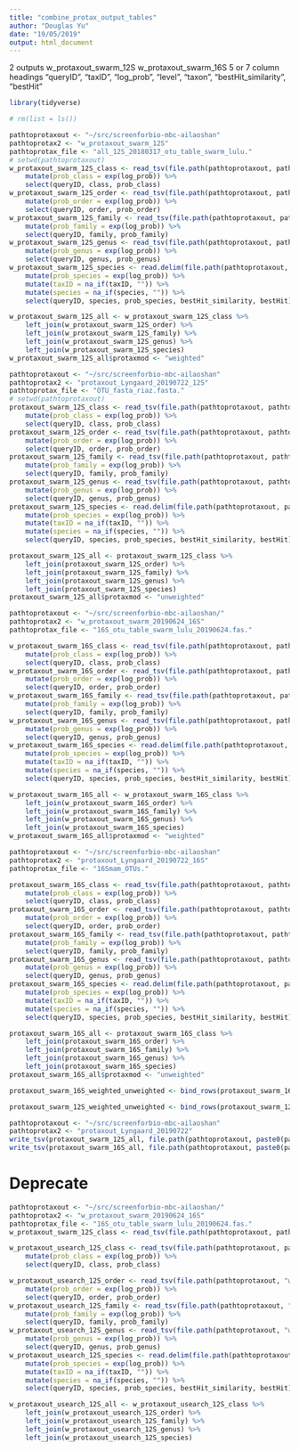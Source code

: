```yaml
---
title: "combine_protax_output_tables"
author: "Douglas Yu"
date: "19/05/2019"
output: html_document
---
```


2 outputs
    w_protaxout_swarm_12S
    w_protaxout_swarm_16S
5 or 7 column headings
"queryID", "taxID", "log_prob", "level", "taxon", "bestHit_similarity", "bestHit"

```r
library(tidyverse)
```

```r
# rm(list = ls())
```

```r
pathtoprotaxout <- "~/src/screenforbio-mbc-ailaoshan"
pathtoprotax2 <- "w_protaxout_swarm_12S"
pathtoprotax_file <- "all_12S_20180317_otu_table_swarm_lulu."
# setwd(pathtoprotaxout)
w_protaxout_swarm_12S_class <- read_tsv(file.path(pathtoprotaxout, pathtoprotax2, paste0(pathtoprotax_file, "w_class_probs")), col_names = c("queryID", "taxID", "log_prob", "level", "class")) %>% 
    mutate(prob_class = exp(log_prob)) %>% 
    select(queryID, class, prob_class)
w_protaxout_swarm_12S_order <- read_tsv(file.path(pathtoprotaxout, pathtoprotax2, paste0(pathtoprotax_file, "w_order_probs")), col_names = c("queryID", "taxID", "log_prob", "level", "order")) %>% 
    mutate(prob_order = exp(log_prob)) %>% 
    select(queryID, order, prob_order)
w_protaxout_swarm_12S_family <- read_tsv(file.path(pathtoprotaxout, pathtoprotax2, paste0(pathtoprotax_file, "w_family_probs")), col_names = c("queryID", "taxID", "log_prob", "level", "family")) %>% 
    mutate(prob_family = exp(log_prob)) %>% 
    select(queryID, family, prob_family)
w_protaxout_swarm_12S_genus <- read_tsv(file.path(pathtoprotaxout, pathtoprotax2, paste0(pathtoprotax_file, "w_genus_probs")), col_names = c("queryID", "taxID", "log_prob", "level", "genus")) %>% 
    mutate(prob_genus = exp(log_prob)) %>% 
    select(queryID, genus, prob_genus)
w_protaxout_swarm_12S_species <- read.delim(file.path(pathtoprotaxout, pathtoprotax2, paste0(pathtoprotax_file, "w_species_probs_sim")), stringsAsFactors = FALSE, sep = " ", col.names = c("queryID", "taxID", "log_prob", "level", "species", "bestHit_similarity", "bestHit")) %>% 
    mutate(prob_species = exp(log_prob)) %>% 
    mutate(taxID = na_if(taxID, "")) %>% 
    mutate(species = na_if(species, "")) %>% 
    select(queryID, species, prob_species, bestHit_similarity, bestHit)

w_protaxout_swarm_12S_all <- w_protaxout_swarm_12S_class %>% 
    left_join(w_protaxout_swarm_12S_order) %>% 
    left_join(w_protaxout_swarm_12S_family) %>% 
    left_join(w_protaxout_swarm_12S_genus) %>% 
    left_join(w_protaxout_swarm_12S_species) 
w_protaxout_swarm_12S_all$protaxmod <- "weighted"

```

```r
pathtoprotaxout <- "~/src/screenforbio-mbc-ailaoshan"
pathtoprotax2 <- "protaxout_Lyngaard_20190722_12S"
pathtoprotax_file <- "OTU_fasta_riaz.fasta."
# setwd(pathtoprotaxout)
protaxout_swarm_12S_class <- read_tsv(file.path(pathtoprotaxout, pathtoprotax2, paste0(pathtoprotax_file, "class_probs")), col_names = c("queryID", "taxID", "log_prob", "level", "class")) %>% 
    mutate(prob_class = exp(log_prob)) %>% 
    select(queryID, class, prob_class)
protaxout_swarm_12S_order <- read_tsv(file.path(pathtoprotaxout, pathtoprotax2, paste0(pathtoprotax_file, "order_probs")), col_names = c("queryID", "taxID", "log_prob", "level", "order")) %>% 
    mutate(prob_order = exp(log_prob)) %>% 
    select(queryID, order, prob_order)
protaxout_swarm_12S_family <- read_tsv(file.path(pathtoprotaxout, pathtoprotax2, paste0(pathtoprotax_file, "family_probs")), col_names = c("queryID", "taxID", "log_prob", "level", "family")) %>% 
    mutate(prob_family = exp(log_prob)) %>% 
    select(queryID, family, prob_family)
protaxout_swarm_12S_genus <- read_tsv(file.path(pathtoprotaxout, pathtoprotax2, paste0(pathtoprotax_file, "genus_probs")), col_names = c("queryID", "taxID", "log_prob", "level", "genus")) %>% 
    mutate(prob_genus = exp(log_prob)) %>% 
    select(queryID, genus, prob_genus)
protaxout_swarm_12S_species <- read.delim(file.path(pathtoprotaxout, pathtoprotax2, paste0(pathtoprotax_file, "species_probs_sim")), stringsAsFactors = FALSE, sep = " ", col.names = c("queryID", "taxID", "log_prob", "level", "species", "bestHit_similarity", "bestHit")) %>% 
    mutate(prob_species = exp(log_prob)) %>% 
    mutate(taxID = na_if(taxID, "")) %>% 
    mutate(species = na_if(species, "")) %>% 
    select(queryID, species, prob_species, bestHit_similarity, bestHit)

protaxout_swarm_12S_all <- protaxout_swarm_12S_class %>% 
    left_join(protaxout_swarm_12S_order) %>% 
    left_join(protaxout_swarm_12S_family) %>% 
    left_join(protaxout_swarm_12S_genus) %>% 
    left_join(protaxout_swarm_12S_species) 
protaxout_swarm_12S_all$protaxmod <- "unweighted"

```

```r
pathtoprotaxout <- "~/src/screenforbio-mbc-ailaoshan/"
pathtoprotax2 <- "w_protaxout_swarm_20190624_16S"
pathtoprotax_file <- "16S_otu_table_swarm_lulu_20190624.fas."

w_protaxout_swarm_16S_class <- read_tsv(file.path(pathtoprotaxout, pathtoprotax2, paste0(pathtoprotax_file, "w_class_probs")), col_names = c("queryID", "taxID", "log_prob", "level", "class")) %>% 
    mutate(prob_class = exp(log_prob)) %>% 
    select(queryID, class, prob_class)
w_protaxout_swarm_16S_order <- read_tsv(file.path(pathtoprotaxout, pathtoprotax2, paste0(pathtoprotax_file, "w_order_probs")), col_names = c("queryID", "taxID", "log_prob", "level", "order")) %>% 
    mutate(prob_order = exp(log_prob)) %>% 
    select(queryID, order, prob_order)
w_protaxout_swarm_16S_family <- read_tsv(file.path(pathtoprotaxout, pathtoprotax2, paste0(pathtoprotax_file, "w_family_probs")), col_names = c("queryID", "taxID", "log_prob", "level", "family")) %>% 
    mutate(prob_family = exp(log_prob)) %>% 
    select(queryID, family, prob_family)
w_protaxout_swarm_16S_genus <- read_tsv(file.path(pathtoprotaxout, pathtoprotax2, paste0(pathtoprotax_file, "w_genus_probs")), col_names = c("queryID", "taxID", "log_prob", "level", "genus")) %>% 
    mutate(prob_genus = exp(log_prob)) %>% 
    select(queryID, genus, prob_genus)
w_protaxout_swarm_16S_species <- read.delim(file.path(pathtoprotaxout, pathtoprotax2, paste0(pathtoprotax_file, "w_species_probs_sim")), stringsAsFactors = FALSE, sep = " ", col.names = c("queryID", "taxID", "log_prob", "level", "species", "bestHit_similarity", "bestHit")) %>% 
    mutate(prob_species = exp(log_prob)) %>% 
    mutate(taxID = na_if(taxID, "")) %>% 
    mutate(species = na_if(species, "")) %>% 
    select(queryID, species, prob_species, bestHit_similarity, bestHit)

w_protaxout_swarm_16S_all <- w_protaxout_swarm_16S_class %>% 
    left_join(w_protaxout_swarm_16S_order) %>% 
    left_join(w_protaxout_swarm_16S_family) %>% 
    left_join(w_protaxout_swarm_16S_genus) %>% 
    left_join(w_protaxout_swarm_16S_species) 
w_protaxout_swarm_16S_all$protaxmod <- "weighted"

```

```r
pathtoprotaxout <- "~/src/screenforbio-mbc-ailaoshan"
pathtoprotax2 <- "protaxout_Lyngaard_20190722_16S"
pathtoprotax_file <- "16Smam_OTUs."

protaxout_swarm_16S_class <- read_tsv(file.path(pathtoprotaxout, pathtoprotax2, paste0(pathtoprotax_file, "class_probs")), col_names = c("queryID", "taxID", "log_prob", "level", "class")) %>% 
    mutate(prob_class = exp(log_prob)) %>% 
    select(queryID, class, prob_class)
protaxout_swarm_16S_order <- read_tsv(file.path(pathtoprotaxout, pathtoprotax2, paste0(pathtoprotax_file, "order_probs")), col_names = c("queryID", "taxID", "log_prob", "level", "order")) %>% 
    mutate(prob_order = exp(log_prob)) %>% 
    select(queryID, order, prob_order)
protaxout_swarm_16S_family <- read_tsv(file.path(pathtoprotaxout, pathtoprotax2, paste0(pathtoprotax_file, "family_probs")), col_names = c("queryID", "taxID", "log_prob", "level", "family")) %>% 
    mutate(prob_family = exp(log_prob)) %>% 
    select(queryID, family, prob_family)
protaxout_swarm_16S_genus <- read_tsv(file.path(pathtoprotaxout, pathtoprotax2, paste0(pathtoprotax_file, "genus_probs")), col_names = c("queryID", "taxID", "log_prob", "level", "genus")) %>% 
    mutate(prob_genus = exp(log_prob)) %>% 
    select(queryID, genus, prob_genus)
protaxout_swarm_16S_species <- read.delim(file.path(pathtoprotaxout, pathtoprotax2, paste0(pathtoprotax_file, "species_probs_sim")), stringsAsFactors = FALSE, sep = " ", col.names = c("queryID", "taxID", "log_prob", "level", "species", "bestHit_similarity", "bestHit")) %>% 
    mutate(prob_species = exp(log_prob)) %>% 
    mutate(taxID = na_if(taxID, "")) %>% 
    mutate(species = na_if(species, "")) %>% 
    select(queryID, species, prob_species, bestHit_similarity, bestHit)

protaxout_swarm_16S_all <- protaxout_swarm_16S_class %>% 
    left_join(protaxout_swarm_16S_order) %>% 
    left_join(protaxout_swarm_16S_family) %>% 
    left_join(protaxout_swarm_16S_genus) %>% 
    left_join(protaxout_swarm_16S_species) 
protaxout_swarm_16S_all$protaxmod <- "unweighted"
```

```r
protaxout_swarm_16S_weighted_unweighted <- bind_rows(protaxout_swarm_16S_all, w_protaxout_swarm_16S_all) %>% select(protaxmod, everything()) %>% arrange(queryID)

protaxout_swarm_12S_weighted_unweighted <- bind_rows(protaxout_swarm_12S_all, w_protaxout_swarm_12S_all) %>% select(protaxmod, everything()) %>% arrange(queryID)
```


```r
pathtoprotaxout <- "~/src/screenforbio-mbc-ailaoshan"
pathtoprotax2 <- "protaxout_Lyngaard_20190722"
write_tsv(protaxout_swarm_12S_all, file.path(pathtoprotaxout, paste0(pathtoprotax2, "_12S"),"protaxout_swarm_12S_all_20190722.tsv"))
write_tsv(protaxout_swarm_16S_all, file.path(pathtoprotaxout, paste0(pathtoprotax2 , "_16S"),"protaxout_swarm_16S_all_20190622.tsv"))
```


# Deprecate

```r
pathtoprotaxout <- "~/src/screenforbio-mbc-ailaoshan/"
pathtoprotax2 <- "w_protaxout_swarm_20190624_16S"
pathtoprotax_file <- "16S_otu_table_swarm_lulu_20190624.fas."
w_protaxout_swarm_12S_class <- read_tsv(file.path(pathtoprotaxout, pathtoprotax2, paste0(pathtoprotax_file, "w_class_probs")), col_names = c("queryID", "taxID", "log_prob", "level", "class")) %>% 

w_protaxout_usearch_12S_class <- read_tsv(file.path(pathtoprotaxout, pathtoprotax2, paste0(pathtoprotax_file, "w_class_probs")), col_names = c("queryID", "taxID", "log_prob", "level", "class")) %>% 
    mutate(prob_class = exp(log_prob)) %>% 
    select(queryID, class, prob_class)

w_protaxout_usearch_12S_order <- read_tsv(file.path(pathtoprotaxout, "w_protaxout_usearch_12S", paste0("all_12S_20180317_otu_table_usearchderep_lulu.", "w_order_probs")), col_names = c("queryID", "taxID", "log_prob", "level", "order")) %>% 
    mutate(prob_order = exp(log_prob)) %>% 
    select(queryID, order, prob_order)
w_protaxout_usearch_12S_family <- read_tsv(file.path(pathtoprotaxout, "w_protaxout_usearch_12S", paste0("all_12S_20180317_otu_table_usearchderep_lulu.", "w_family_probs")), col_names = c("queryID", "taxID", "log_prob", "level", "family")) %>% 
    mutate(prob_family = exp(log_prob)) %>% 
    select(queryID, family, prob_family)
w_protaxout_usearch_12S_genus <- read_tsv(file.path(pathtoprotaxout, "w_protaxout_usearch_12S", paste0("all_12S_20180317_otu_table_usearchderep_lulu.", "w_genus_probs")), col_names = c("queryID", "taxID", "log_prob", "level", "genus")) %>% 
    mutate(prob_genus = exp(log_prob)) %>% 
    select(queryID, genus, prob_genus)
w_protaxout_usearch_12S_species <- read.delim(file.path(pathtoprotaxout, "w_protaxout_usearch_12S", paste0("all_12S_20180317_otu_table_usearchderep_lulu.", "w_species_probs_sim")), stringsAsFactors = FALSE, sep = " ", col.names = c("queryID", "taxID", "log_prob", "level", "species", "bestHit_similarity", "bestHit")) %>% 
    mutate(prob_species = exp(log_prob)) %>% 
    mutate(taxID = na_if(taxID, "")) %>% 
    mutate(species = na_if(species, "")) %>% 
    select(queryID, species, prob_species, bestHit_similarity, bestHit)

w_protaxout_usearch_12S_all <- w_protaxout_usearch_12S_class %>% 
    left_join(w_protaxout_usearch_12S_order) %>% 
    left_join(w_protaxout_usearch_12S_family) %>% 
    left_join(w_protaxout_usearch_12S_genus) %>% 
    left_join(w_protaxout_usearch_12S_species) 
```


